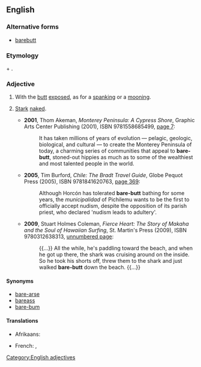 ==English==

===Alternative forms===
* [[barebutt]]

===Etymology===
{{term|bare||naked}} + {{term|butt||bottom}}.

===Adjective===
{{en-adj|-}}

# {{context|literally|lang=en}} With the [[butt]] [[exposed]], as for a [[spanking]] or a [[mooning]].
# {{context|by extension|lang=en}} [[stark|Stark]] [[naked]].
#* '''2001''', Thom Akeman, ''Monterey Peninsula: A Cypress Shore'', Graphic Arts Center Publishing (2001), ISBN 9781558685499, [http://books.google.com/books?id=JX69u0Yrt2QC&pg=PA7 page 7]:
#*: It has taken millions of years of evolution — pelagic, geologic, biological, and cultural — to create the Monterey Peninsula of today, a charming series of communities that appeal to '''bare-butt''', stoned-out hippies as much as to some of the wealthiest and most talented people in the world.
#* '''2005''', Tim Burford, ''Chile: The Bradt Travel Guide'', Globe Pequot Press (2005), ISBN 9781841620763, [http://books.google.com/books?id=g6k3ftoWSSAC&pg=PA369 page 369]:
#*: Although Horcón has tolerated '''bare-butt''' bathing for some years, the ''municipalidad'' of Pichilemu wants to be the first to officially accept nudism, despite the opposition of its parish priest, who declared 'nudism leads to adultery'.
#* '''2009''', Stuart Holmes Coleman, ''Fierce Heart: The Story of Makaha and the Soul of Hawaiian Surfing'',  St. Martin's Press (2009), ISBN 9780312638313, [http://books.google.com/books?id=erkTSFYCnakC&pg=PT127 unnumbered page]:
#*: {{…}} All the while, he's paddling toward the beach, and when he got up there, the shark was cruising around on the inside. So he took his shorts off, threw them to the shark and just walked '''bare-butt''' down the beach. {{…}}

====Synonyms====
* [[bare-arse]]
* [[bareass]]
* [[bare-bum]]

====Translations====
{{trans-top|with the butt exposed}}
* Afrikaans: {{t|af|kaalgat}}
{{trans-mid}}
* French: {{t|fr|cul-nu}}, {{t|fr|nu-le-cul}}
{{trans-bottom}}

[[Category:English adjectives]]
